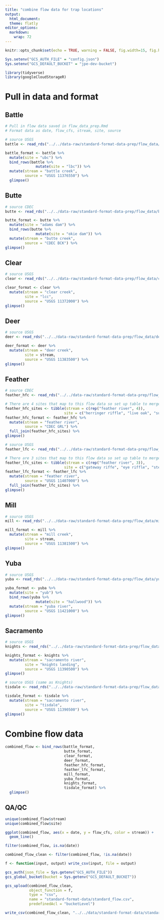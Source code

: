 ```yaml
---
title: "combine flow data for trap locations"
output: 
  html_document:
  theme: flatly
editor_options: 
  markdown: 
    wrap: 72
---
```


```r
knitr::opts_chunk$set(echo = TRUE, warning = FALSE, fig.width=15, fig.height=10)

Sys.setenv("GCS_AUTH_FILE" = "config.json")
Sys.setenv("GCS_DEFAULT_BUCKET" = "jpe-dev-bucket")

library(tidyverse)
library(googleCloudStorageR)
```

# Pull in data and format {.tabset}

## Battle

```r
# Pull in flow data saved in flow_data_prep.Rmd
# Format data as date, flow_cfs, stream, site, source

# source USGS
battle <- read_rds("../../data-raw/standard-format-data-prep/flow_data/battle_flow.rds")

battle_format <- battle %>%
  mutate(site = "ubc") %>%
  bind_rows(battle %>%
              mutate(site = "lbc")) %>%
  mutate(stream = "battle creek",
         source = "USGS 11376550") %>%
  glimpse()
```

## Butte

```r
# source CDEC
butte <- read_rds("../../data-raw/standard-format-data-prep/flow_data/butte_flow.rds")

butte_format <- butte %>%
  mutate(site = "adams dam") %>%
  bind_rows(butte %>%
              mutate(site = "okie dam")) %>%
  mutate(stream = "butte creek",
         source = "CDEC BCK") %>%
glimpse()
```

## Clear

```r
# source USGS
clear <- read_rds("../../data-raw/standard-format-data-prep/flow_data/clear_flow.rds")

clear_format <- clear %>%
  mutate(stream = "clear creek",
         site = "lcc",
         source = "USGS 11372000") %>%
glimpse()
```

## Deer

```r
# source USGS
deer <- read_rds("../../data-raw/standard-format-data-prep/flow_data/deer_flow.rds")

deer_format <- deer %>%
  mutate(stream = "deer creek",
         site = stream,
         source = "USGS 11383500") %>%
glimpse()
```

## Feather

```r
# source CDEC
feather_hfc <- read_rds("../../data-raw/standard-format-data-prep/flow_data/feather_hfc_flow.rds")

# There are 4 sites that map to this flow data so set up table to merge
feather_hfc_sites <- tibble(stream = c(rep("feather river", 4)),
                           site = c("herringer riffle", "live oak", "sunset pumps", "shawns beach"))
feather_hfc_format <- feather_hfc %>%
  mutate(stream = "feather river",
         source = "CDEC GRL") %>%
  full_join(feather_hfc_sites) %>%
glimpse()

# source USGS
feather_lfc <- read_rds("../../data-raw/standard-format-data-prep/flow_data/feather_lfc_flow.rds")

# There are 3 sites that map to this flow data so set up table to merge
feather_lfc_sites <- tibble(stream = c(rep("feather river", 3)),
                           site = c("gateway riffe", "eye riffle", "steep riffle"))
feather_lfc_format <- feather_lfc %>%
  mutate(stream = "feather river",
         source = "USGS 11407000") %>%
  full_join(feather_lfc_sites) %>%
glimpse()
```

## Mill

```r
# source USGS
mill <- read_rds("../../data-raw/standard-format-data-prep/flow_data/mill_flow.rds")

mill_format <- mill %>%
  mutate(stream = "mill creek",
         site = stream, 
         source = "USGS 11381500") %>%
glimpse()
```

## Yuba

```r
# source USGS
yuba <- read_rds("../../data-raw/standard-format-data-prep/flow_data/yuba_flow.rds")

yuba_format <- yuba %>%
  mutate(site = "yub") %>%
  bind_rows(yuba %>%
              mutate(site = "hallwood")) %>%
  mutate(stream = "yuba river",
         source = "USGS 11421000") %>%
glimpse()
```

## Sacramento

```r
# source USGS
knights <- read_rds("../../data-raw/standard-format-data-prep/flow_data/knights_flow.rds")

knights_format <- knights %>%
  mutate(stream = "sacramento river",
         site = "knights landing",
         source = "USGS 11390500") %>%
glimpse()

# source USGS (same as Knights)
tisdale <- read_rds("../../data-raw/standard-format-data-prep/flow_data/tisdale_flow.rds")

tisdale_format <- tisdale %>%
  mutate(stream = "sacramento river",
         site = "tisdale",
         source = "USGS 11390500") %>%
glimpse()
```

# Combine flow data {.tabset}

```r
combined_flow <- bind_rows(battle_format,
                           butte_format,
                           clear_format,
                           deer_format,
                           feather_hfc_format,
                           feather_lfc_format,
                           mill_format,
                           yuba_format,
                           knights_format,
                           tisdale_format) %>%
  glimpse()
```
## QA/QC

```r
unique(combined_flow$stream)
unique(combined_flow$site)

ggplot(combined_flow, aes(x = date, y = flow_cfs, color = stream)) +
  geom_line()

filter(combined_flow, is.na(date))

combined_flow_clean <- filter(combined_flow, !is.na(date))
```

```r
f <- function(input, output) write_csv(input, file = output)

gcs_auth(json_file = Sys.getenv("GCS_AUTH_FILE"))
gcs_global_bucket(bucket = Sys.getenv("GCS_DEFAULT_BUCKET"))

gcs_upload(combined_flow_clean,
           object_function = f,
           type = "csv",
           name = "standard-format-data/standard_flow.csv",
           predefinedAcl = "bucketLevel")

write_csv(combined_flow_clean, "../../data/standard-format-data/standard_flow.csv")
```